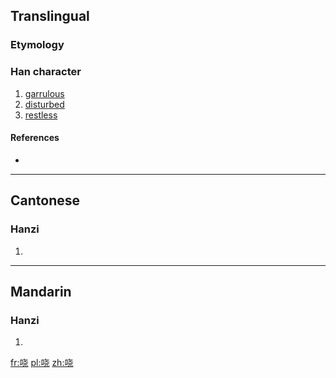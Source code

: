 {{also|嘵}}
==Translingual==

===Etymology===
{{Han simp|嘵|f=垚|t=戈 without 丶}}

===Han character===
{{Han char|rn=30|rad=口|as=06|sn=9|four=|canj=口十心山 (RJPU)}}

# [[garrulous]]
# [[disturbed]]
# [[restless]]

====References====
* {{Han ref|kx=0189.271|hdz=10614.020|uh=54D3|ud=21715}}

----

==Cantonese==

===Hanzi===
{{yue-hanzi|jyut=|y=hiu1|tra=嘵}}

# {{defn|lang=yue|sort=口06}}

----

==Mandarin==

===Hanzi===
{{cmn-hanzi|tra=嘵|pin=[[xiāo]] ([[xiao1]])|wg=hsiao<sup>1</sup>}}

# {{defn|lang=cmn|sort=口06}}

[[fr:哓]]
[[pl:哓]]
[[zh:哓]]